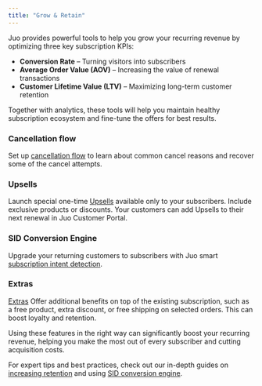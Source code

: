 ```yaml
---
title: "Grow & Retain"
---
```


Juo provides powerful tools to help you grow your recurring revenue by optimizing three key subscription KPIs:

* **Conversion Rate** – Turning visitors into subscribers
* **Average Order Value (AOV)** – Increasing the value of renewal transactions
* **Customer Lifetime Value (LTV)** – Maximizing long-term customer retention

Together with analytics, these tools will help you maintain healthy subscription ecosystem and fine-tune the offers for best results.

### Cancellation flow

Set up [cancellation flow](https://juo.io/docs/retention-flow) to learn about common cancel reasons and recover some of the cancel attempts.

### Upsells

Launch special one-time [Upsells](https://juo.io/docs/upsells) available only to your subscribers. Include exclusive products or discounts. Your customers can add Upsells to their next renewal in Juo Customer Portal.

### SID Conversion Engine

Upgrade your returning customers to subscribers with Juo smart [subscription intent detection](https://juo.io/docs/subscription-intent-detection).

### Extras

[Extras](https://juo.io/docs/extras) Offer additional benefits on top of the existing subscription, such as a free product, extra discount, or free shipping on selected orders. This can boost loyalty and retention.

<Check>

Using these features in the right way can significantly boost your recurring revenue, helping you make the most out of every subscriber and cutting acquisition costs.

For expert tips and best practices, check out our in-depth guides on [increasing retention](https://juo-io.notion.site/Increase-retention-with-Juo-features-11d903e568c4805a94b0e2bcf19e3b62?pvs=4) and using [SID conversion engine](https://juo-io.notion.site/How-to-use-Juo-Subscription-Intent-Detection-fa9372d3b5d24d3a99d6af84f9f52713).
</Check>